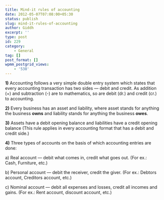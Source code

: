 ```yaml
---
title: Mind-it rules of accounting
date: 2012-05-07T07:08:00+05:30
status: publish
slug: mind-it-rules-of-accounting
author: Giddh
excerpt: ''
type: post
id: 229
category:
    - General
tag: []
post_format: []
wpmm_postgrid_views:
    - '538'
---
```

**1)** Accounting follows a very simple double entry system which states that every accounting transaction has two sides — debit and credit. As addition (+) and subtraction (-) are to mathematics, so are debit (dr.) and credit (cr.) to accounting.

**2)** Every business has an asset and liability, where asset stands for anything the business **owns** and liability stands for anything the business **owes**.

**3)** Assets have a debit opening balance and liabilities have a credit opening balance (This rule applies in every accounting format that has a debit and credit side.)

**4)** Three types of accounts on the basis of which accounting entries are done:

a) Real account — debit what comes in, credit what goes out. (For ex.: Cash, Furniture, etc.)

b) Personal account — debit the receiver, credit the giver. (For ex.: Debtors account, Creditors account, etc.)

c) Nominal account — debit all expenses and losses, credit all incomes and gains. (For ex.: Rent account, discount account, etc.)